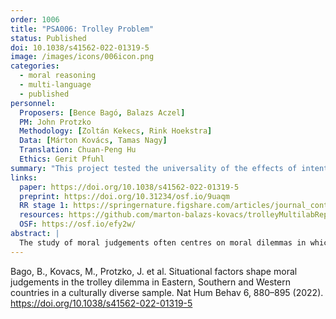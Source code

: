 ```yaml
---
order: 1006
title: "PSA006: Trolley Problem"
status: Published
doi: 10.1038/s41562-022-01319-5
image: /images/icons/006icon.png
categories:
  - moral reasoning
  - multi-language
  - published
personnel:
  Proposers: [Bence Bagó, Balazs Aczel]
  PM: John Protzko
  Methodology: [Zoltán Kekecs, Rink Hoekstra]
  Data: [Márton Kovács, Tamas Nagy]
  Translation: Chuan-Peng Hu
  Ethics: Gerit Pfuhl
summary: "This project tested the universality of the effects of intent and personal force on moral dilemma judgements by replicating the experiments of Greene et al. (2009)."
links:
  paper: https://doi.org/10.1038/s41562-022-01319-5
  preprint: https://doi.org/10.31234/osf.io/9uaqm
  RR stage 1: https://springernature.figshare.com/articles/journal_contribution/Moral_thinking_across_the_world_Exploring_the_influence_of_personal_force_and_intention_in_moral_dilemma_judgements_Registered_Report_Stage_1_Protocol_/11871324/1
  resources: https://github.com/marton-balazs-kovacs/trolleyMultilabReplication
  OSF: https://osf.io/efy2w/
abstract: |
  The study of moral judgements often centres on moral dilemmas in which options consistent with deontological perspectives (that is, emphasizing rules, individual rights and duties) are in conflict with options consistent with utilitarian judgements (that is, following the greater good based on consequences). Greene et al. (2009) showed that psychological and situational factors (for example, the intent of the agent or the presence of physical contact between the agent and the victim) can play an important role in moral dilemma judgements (for example, the trolley problem). Our knowledge is limited concerning both the universality of these effects outside the United States and the impact of culture on the situational and psychological factors affecting moral judgements. Thus, we empirically tested the universality of the effects of intent and personal force on moral dilemma judgements by replicating the experiments of Greene et al. in 45 countries from all inhabited continents. We found that personal force and its interaction with intention exert influence on moral judgements in the US and Western cultural clusters, replicating and expanding the original findings. Moreover, the personal force effect was present in all cultural clusters, suggesting it is culturally universal. The evidence for the cultural universality of the interaction effect was inconclusive in the Eastern and Southern cultural clusters (depending on exclusion criteria). We found no strong association between collectivism/individualism and moral dilemma judgements.
---
```


Bago, B., Kovacs, M., Protzko, J. et al. Situational factors shape moral judgements in the trolley dilemma in Eastern, Southern and Western countries in a culturally diverse sample. Nat Hum Behav 6, 880–895 (2022). <https://doi.org/10.1038/s41562-022-01319-5>